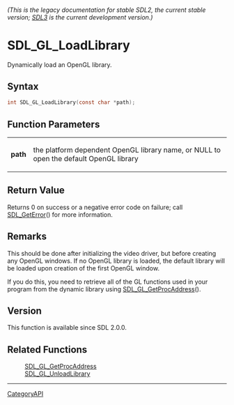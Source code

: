 ====== (This is the legacy documentation for stable SDL2, the current stable version; [https://wiki.libsdl.org/SDL3/ SDL3] is the current development version.) ======
= SDL_GL_LoadLibrary =

Dynamically load an OpenGL library.

== Syntax ==

<syntaxhighlight lang='c'>
int SDL_GL_LoadLibrary(const char *path);
</syntaxhighlight>

== Function Parameters ==

{|
|'''path'''
|the platform dependent OpenGL library name, or NULL to open the default OpenGL library
|}

== Return Value ==

Returns 0 on success or a negative error code on failure; call
[[SDL_GetError]]() for more information.

== Remarks ==

This should be done after initializing the video driver, but before
creating any OpenGL windows. If no OpenGL library is loaded, the default
library will be loaded upon creation of the first OpenGL window.

If you do this, you need to retrieve all of the GL functions used in your
program from the dynamic library using [[SDL_GL_GetProcAddress]]().

== Version ==

This function is available since SDL 2.0.0.

== Related Functions ==

:[[SDL_GL_GetProcAddress]]
:[[SDL_GL_UnloadLibrary]]

----
[[CategoryAPI]]



